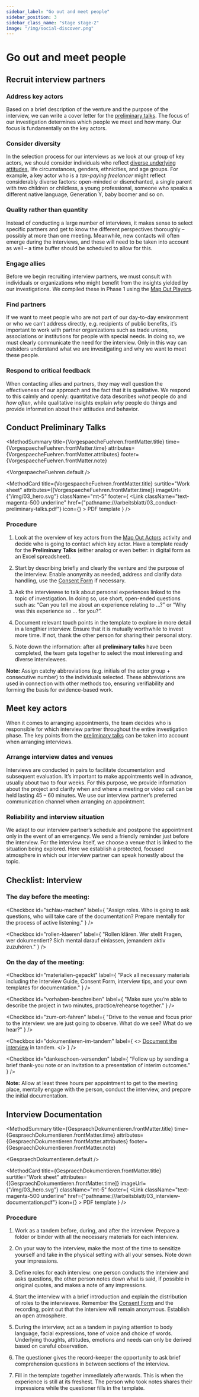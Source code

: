 ```yaml
---
sidebar_label: "Go out and meet people"
sidebar_position: 3
sidebar_class_name: "stage stage-2"
image: "/img/social-discover.png"
---
```



# Go out and meet people

## Recruit interview partners

### Address key actors

Based on a brief description of the venture and the purpose of the interview, we can write a cover letter for the [preliminary talks](#conduct-preliminary-talks). The focus of our investigation determines which people we meet and how many. Our focus is fundamentally on the key actors.

### Consider diversity

In the selection process for our interviews as we look at our group of key actors, we should consider individuals who reflect [diverse underlying attitudes](https://www.dieandereteilung.de/), life circumstances, genders, ethnicities, and age groups. For example, a key actor who is a _tax-paying freelancer_ might reflect considerably diverse factors: open-minded or disenchanted, a single parent with two children or childless, a young professional, someone who speaks a different native language, Generation Y, baby boomer and so on.

### Quality rather than quantity

Instead of conducting a large number of interviews, it makes sense to select specific partners and get to know the different perspectives thoroughly – possibly at more than one meeting. Meanwhile, new contacts will often emerge during the interviews, and these will need to be taken into account as well – a time buffer should be scheduled to allow for this.

### Engage allies

Before we begin recruiting interview partners, we must consult with individuals or organizations who might benefit from the insights yielded by our investigations. We compiled these in Phase 1 using the [Map Out Players](/en/buch/vorbereiten/beteiligte-identifizieren-analysieren#map-out-players).

### Find partners

If we want to meet people who are not part of our day-to-day environment or who we can’t address directly, e.g. recipients of public benefits, it’s important to work with partner organizations such as trade unions, associations or institutions for people with special needs. In doing so, we must clearly communicate the need for the interview. Only in this way can outsiders understand what we are investigating and why we want to meet these people.

### Respond to critical feedback

When contacting allies and partners, they may well question the effectiveness of our approach and the fact that it is qualitative. We respond to this calmly and openly: quantitative data describes _what_ people do and _how often_, while qualitative insights explain _why_ people do things and provide information about their attitudes and behavior.

## Conduct Preliminary Talks

<MethodSummary
  title={VorgespaecheFuehren.frontMatter.title}
  time={VorgespaecheFuehren.frontMatter.time}
  attributes={VorgespaecheFuehren.frontMatter.attributes}
  footer={VorgespaecheFuehren.frontMatter.note}
>
  <VorgespaecheFuehren.default />
</MethodSummary>

<MethodCard
  title={VorgespaecheFuehren.frontMatter.title}
  surtitle="Work sheet"
  attributes={[VorgespaecheFuehren.frontMatter.time]}
  imageUrl={"/img/03_hero.svg"}
  className="mt-5"
  footer={
    <Link
      className="text-magenta-500 underline"
      href={"pathname:///arbeitsblatt/03_conduct-preliminary-talks.pdf"}
      icon={<EditIcon className="w-3 h-3 text-inherit" />}
    >
      PDF template
    </Link>
  }
/>

### Procedure

1. Look at the overview of key actors from the [Map Out Actors](/en/buch/erkunden/system-akteure-verbinden#map-out-actors) activity and decide who is going to contact which key actor. Have a template ready for the **Preliminary Talks** (either analog or even better: in digital form as an Excel spreadsheet).

2. Start by describing briefly and clearly the venture and the purpose of the interview. Enable anonymity as needed, address and clarify data handling, use the [Consent Form](/arbeitsblatt/03_consent-form.pdf) if necessary.

3. Ask the interviewee to talk about personal experiences linked to the topic of investigation. In doing so, use short, open-ended questions such as: “Can you tell me about an experience relating to ...?” or “Why was this experience so ... for you?”.

4. Document relevant touch points in the template to explore in more detail in a lengthier interview. Ensure that it is mutually worthwhile to invest more time. If not, thank the other person for sharing their personal story.

5. Note down the information: after all **preliminary talks** have been completed, the team gets together to select the most interesting and diverse interviewees.

<Hint>
  <b>Note:</b> Assign catchy abbreviations (e.g. initials of the actor group + consecutive number) to the individuals selected. These abbreviations are used in connection with other methods too, ensuring verifiability and forming the basis for evidence-based work.
</Hint>

## Meet key actors

When it comes to arranging appointments, the team decides who is responsible for which interview partner throughout the entire investigation phase. The key points from the [preliminary talks](#conduct-preliminary-talks) can be taken into account when arranging interviews.

### Arrange interview dates and venues

Interviews are conducted in pairs to facilitate documentation and subsequent evaluation. It’s important to make appointments well in advance, usually about two to four weeks. For this purpose, we provide information about the project and clarify when and where a meeting or video call can be held lasting 45 – 60 minutes. We use our interview partner’s preferred communication channel when arranging an appointment.

### Reliability and interview situation

We adapt to our interview partner’s schedule and postpone the appointment only in the event of an emergency. We send a friendly reminder just before the interview. For the interview itself, we choose a venue that is linked to the situation being explored. Here we establish a protected, focused atmosphere in which our interview partner can speak honestly about the topic.

## Checklist: Interview

### The day before the meeting:

<Checkbox
  id="schlau-machen"
  label={
    "Assign roles. Who is going to ask questions, who will take care of the documentation? Prepare mentally for the process of active listening."
  }
/>

<Checkbox
  id="rollen-klaeren"
  label={
    "Rollen klären. Wer stellt Fragen, wer dokumentiert? Sich mental darauf einlassen, jemandem aktiv zuzuhören."
  }
/>

### On the day of the meeting:

<Checkbox
  id="materialien-gepackt"
  label={
    "Pack all necessary materials including the Interview Guide, Consent Form, interview tips, and your own templates for documentation."
  }
/>

<Checkbox
  id="vorhaben-beschreiben"
  label={
    "Make sure you’re able to describe the project in two minutes, practice/rehearse together."
  }
/>

<Checkbox
  id="zum-ort-fahren"
  label={
    "Drive to the venue and focus prior to the interview: we are just going to observe. What do we see? What do we hear?"
  }
/>

<Checkbox
  id="dokumentieren-im-tandem"
  label={
    <>
      <a href="#interview-documentation">Document the interview</a> in tandem.
    </>
  }
/>

<Checkbox
  id="dankeschoen-versenden"
  label={
    "Follow up by sending a brief thank-you note or an invitation to a presentation of interim outcomes."
  }
/>

<Hint>
  <b>Note:</b> Allow at least three hours per appointment to get to the meeting place, mentally engage with the person, conduct the interview, and prepare the initial documentation.
</Hint>

## Interview Documentation

<MethodSummary
  title={GespraechDokumentieren.frontMatter.title}
  time={GespraechDokumentieren.frontMatter.time}
  attributes={GespraechDokumentieren.frontMatter.attributes}
  footer={GespraechDokumentieren.frontMatter.note}
>
  <GespraechDokumentieren.default />
</MethodSummary>

<MethodCard
  title={GespraechDokumentieren.frontMatter.title}
  surtitle="Work sheet"
  attributes={[GespraechDokumentieren.frontMatter.time]}
  imageUrl={"/img/03_hero.svg"}
  className="mt-5"
  footer={
    <Link
      className="text-magenta-500 underline"
      href={"pathname:///arbeitsblatt/03_interview-documentation.pdf"}
      icon={<EditIcon className="w-3 h-3 text-inherit" />}
    >
      PDF template
    </Link>
  }
/>

### Procedure

1. Work as a tandem before, during, and after the interview. Prepare a folder or binder with all the necessary materials for each interview.

2. On your way to the interview, make the most of the time to sensitize yourself and take in the physical setting with all your senses.
Note down your impressions.

3. Define roles for each interview: one person conducts the interview and asks questions, the other person notes down what is said, if possible in original quotes, and makes a note of any impressions.

4. Start the interview with a brief introduction and explain the distribution of roles to the interviewee. Remember the [Consent Form](/arbeitsblatt/03_consent-form.pdf) and the recording, point out that the interview will remain anonymous. Establish an open atmosphere.

5. During the interview, act as a tandem in paying attention to body language, facial expressions, tone of voice and choice of words. Underlying thoughts, attitudes, emotions and needs can only be derived based on careful observation.

6. The questioner gives the record-keeper the opportunity to ask brief comprehension questions in between sections of the interview.

7. Fill in the template together immediately afterwards. This is when the experience is still at its freshest. The person who took notes shares their impressions while the questioner fills in the template.
